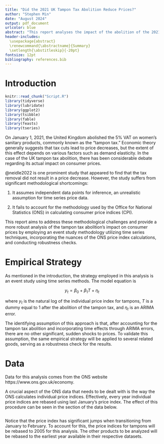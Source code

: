```yaml
---
title: "Did the 2021 UK Tampon Tax Abolition Reduce Prices?"
author: "Stephen Min"
date: "August 2024"
output: pdf_document
urlcolor: blue
abstract: "This report analyses the impact of the abolition of the 2021 UK tampon tax on prices. In particular, it is found that the elimination of the tax resulted in a roughly 4% decrease in the price of tampons, meaning that a majority of the savings was passed on to the consumers."
header-includes:
  \usepackage{abstract}
  \renewcommand{\abstractname}{Summary}
  \setlength{\abstitleskip}{-20pt}
fontsize: 12pt
bibliography: references.bib
---
```


# Introduction

```r
knitr::read_chunk("Script.R")
library(tidyverse)
library(lubridate)
library(ggplot2)
library(tsibble)
library(fable)
library(feasts)
library(tseries)
```

On January 1, 2021, the United Kingdom abolished the 5% VAT on women's sanitary products, commonly known as the "tampon tax." Economic theory generally suggests that tax cuts lead to price decreases, but the extent of this effect depends on various factors such as demand elasticity. In the case of the UK tampon tax abolition, there has been considerable debate regarding its actual impact on consumer prices.

@neidle2022 is one prominent study that appeared to find that the tax removal did not result in a price decrease. However, the study suffers from significant methodological shortcomings:

1.  It assumes independent data points for inference, an unrealistic assumption for time series price data.

2.  It fails to account for the methodology used by the Office for National Statistics (ONS) in calculating consumer price indices (CPI).

This report aims to address these methodological challenges and provide a more robust analysis of the tampon tax abolition's impact on consumer prices by employing an event study methodology utilizing time series techniques, incorporating the nuances of the ONS price index calculations, and conducting robustness checks.

# Empirical Strategy

As mentioned in the introduction, the strategy employed in this analysis is an event study using time series methods. The model equation is

$$
y_t = \beta_0 + \beta_1 T + \eta_t
$$

where $y_t$ is the natural log of the individual price index for tampons, $T$ is a dummy equal to 1 after the abolition of the tampon tax, and $\eta_t$ is an ARIMA error.

The identifying assumption of this approach is that, after accounting for the tampon tax abolition and incorporating time effects through ARIMA errors, there are no other significant, sudden shocks to prices. To validate this assumption, the same empirical strategy will be applied to several related goods, serving as a robustness check for the results.

# Data 

Data for this analysis comes from the ONS website https://www.ons.gov.uk/economy. 

A crucial aspect of the ONS data that needs to be dealt with is the way the ONS calculates individual price indices. Effectively, every year individual price indices are rebased using last January's price index. The effect of this procedure can be seen in the section of the data below.

```r
```

Notice that the price index has significant jumps when transitioning from January to February. To account for this, the price indices for tampons will be rebased to 2005 for this analysis. The other products to be analyzed will be rebased to the earliest year available in their respective datasets.